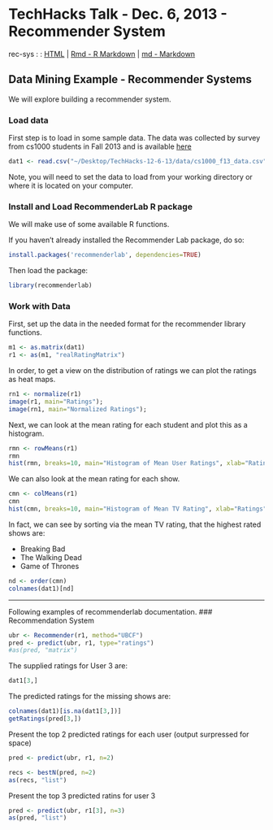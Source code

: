 TechHacks Talk - Dec. 6, 2013 - Recommender System
========================================================
rec-sys : : [HTML](http://www.cs.mtu.edu/~lebrown/TechHacks-f13/rec-sys/rec-sys.html)  | [Rmd - R Markdown](http://www.cs.mtu.edu/~lebrown/TechHacks-f13/rec-sys/rec-sys.Rmd) | [md - Markdown](http://www.cs.mtu.edu/~lebrown/TechHacks-f13/rec-sys/rec-sys.md)


## Data Mining Example - Recommender Systems


We will explore building a recommender system.  

### Load data

First step is to load in some sample data.  The data was collected by survey from cs1000 students in Fall 2013 and is available [here](http://www.cs.mtu.edu/~lebrown/TechHacks-12-6-13/rec-sys/data/cs1000_f13_data.csv)  

```r
dat1 <- read.csv("~/Desktop/TechHacks-12-6-13/data/cs1000_f13_data.csv")
```
Note, you will need to set the data to load from your working directory or where it is located on your computer. 


### Install and Load RecommenderLab R package

We will make use of some available R functions.

If you haven't already installed the Recommender Lab package, do so:
```r
install.packages('recommenderlab', dependencies=TRUE)
```

Then load the package:
```r
library(recommenderlab)
```

### Work with Data

First, set up the data in the needed format for the recommender library functions. 

```r
m1 <- as.matrix(dat1)
r1 <- as(m1, "realRatingMatrix")
```

In order, to get a view on the distribution of ratings we can plot the ratings as heat maps.

```r
rn1 <- normalize(r1)
image(r1, main="Ratings");
image(rn1, main="Normalized Ratings");
```

Next, we can look at the mean rating for each student and plot this as a histogram.

```r
rmn <- rowMeans(r1)
rmn
hist(rmn, breaks=10, main="Histogram of Mean User Ratings", xlab="Ratings")
```

We can also look at the mean rating for each show.
```r
cmn <- colMeans(r1)
cmn
hist(cmn, breaks=10, main="Histogram of Mean TV Rating", xlab="Ratings")
```

In fact, we can see by sorting via the mean TV rating, that the highest rated shows are: 

* Breaking Bad
* The Walking Dead
* Game of Thrones

```r
nd <- order(cmn)
colnames(dat1)[nd]
```

----
Following examples of recommenderlab documentation.
### Recommendation System

```r
ubr <- Recommender(r1, method="UBCF")
pred <- predict(ubr, r1, type="ratings")
#as(pred, "matrix")
```

The supplied ratings for User 3 are:
```r
dat1[3,]
```

The predicted ratings for the missing shows are:
```r
colnames(dat1)[is.na(dat1[3,])]
getRatings(pred[3,])
```


Present the top 2 predicted ratings for each user (output surpressed for space)
```r
pred <- predict(ubr, r1, n=2)

recs <- bestN(pred, n=2)
as(recs, "list")
```

Present the top 3 predicted ratins for user 3
```r
pred <- predict(ubr, r1[3], n=3)
as(pred, "list")
```